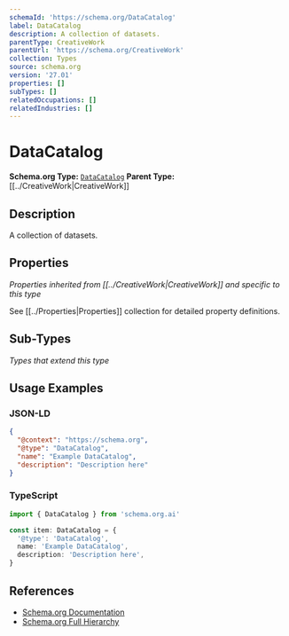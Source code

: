 ```yaml
---
schemaId: 'https://schema.org/DataCatalog'
label: DataCatalog
description: A collection of datasets.
parentType: CreativeWork
parentUrl: 'https://schema.org/CreativeWork'
collection: Types
source: schema.org
version: '27.01'
properties: []
subTypes: []
relatedOccupations: []
relatedIndustries: []
---
```

# DataCatalog

**Schema.org Type:** [`DataCatalog`](https://schema.org/DataCatalog)
**Parent Type:** [[../CreativeWork|CreativeWork]]

## Description

A collection of datasets.

## Properties

*Properties inherited from [[../CreativeWork|CreativeWork]] and specific to this type*

See [[../Properties|Properties]] collection for detailed property definitions.

## Sub-Types

*Types that extend this type*

## Usage Examples

### JSON-LD

```json
{
  "@context": "https://schema.org",
  "@type": "DataCatalog",
  "name": "Example DataCatalog",
  "description": "Description here"
}
```

### TypeScript

```typescript
import { DataCatalog } from 'schema.org.ai'

const item: DataCatalog = {
  '@type': 'DataCatalog',
  name: 'Example DataCatalog',
  description: 'Description here',
}
```

## References

- [Schema.org Documentation](https://schema.org/DataCatalog)
- [Schema.org Full Hierarchy](https://schema.org/docs/full.html)
